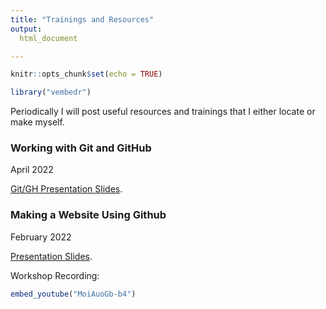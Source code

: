 ```yaml
---
title: "Trainings and Resources"
output: 
  html_document

---
```


```r
knitr::opts_chunk$set(echo = TRUE)

library("vembedr")
```

Periodically I will post useful resources and trainings that I either locate or make myself.

### Working with Git and GitHub

<!-- May 2022 -->

<!-- Cleaning your social media diet. -->

<!-- After Musk bought Twitter, it prompted me to reconsider my use of Twitter. I don't wish to support Musk, but I find Twitter a very useful source of information on emerging scholarship and some news sources. So, I have developed hacky workaround. -->

<!-- First, I learned how to create an RSS feed from this website. It is easy. 

Then, I set up an IFTTT account. For $10 a month, you can create unlimited applets that will send tweets to a Google Drive document. Now, I get the benefits of viewing my Twitter feed without any noise, and only the accounts I really want to see. No likes, ads, or log-ins. Musk will probably kick me off eventually. -->

<!-- https://www.makeuseof.com/tag/how-to-create-an-rss-feed-for-your-site-from-scratch/ -->

April 2022

[Git/GH Presentation Slides](https://collinpaschall.github.io/git_gh.html).

### Making a Website Using Github

February 2022

[Presentation Slides](https://collinpaschall.github.io/github_pres.html).

Workshop Recording:

```r
embed_youtube("MoiAuoGb-b4")
```
